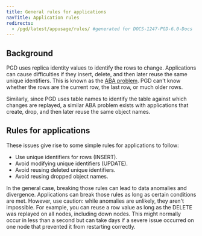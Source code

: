 ```yaml
---
title: General rules for applications
navTitle: Application rules
redirects:
  - /pgd/latest/appusage/rules/ #generated for DOCS-1247-PGD-6.0-Docs
---
```


## Background

PGD uses replica identity values to identify the rows to change. Applications
can cause difficulties if they insert, delete, and then later reuse the same
unique identifiers. This is known as the [ABA
problem](https://en.wikipedia.org/wiki/ABA_problem). PGD can't know whether the
rows are the current row, the last row, or much older rows.

Similarly, since PGD uses table names to identify the table against which
changes are replayed, a similar ABA problem exists with applications that
create, drop, and then later reuse the same object names.

## Rules for applications

These issues give rise to some simple rules for applications to follow:

-  Use unique identifiers for rows (INSERT).
-  Avoid modifying unique identifiers (UPDATE).
-  Avoid reusing deleted unique identifiers.
-  Avoid reusing dropped object names.

In the general case, breaking those rules can lead to data anomalies and
divergence. Applications can break those rules as long as certain conditions are
met. However, use caution: while anomalies are unlikely, they aren't impossible. For
example, you can reuse a row value as long as the DELETE was replayed on all
nodes, including down nodes. This might normally occur in less than a second but
can take days if a severe issue occurred on one node that prevented it from
restarting correctly.
